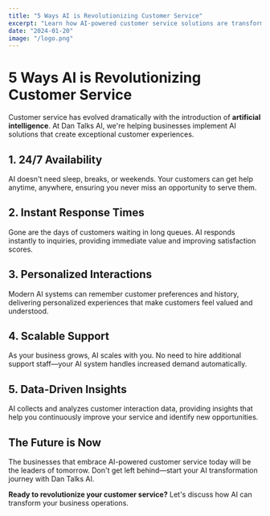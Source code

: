 ```yaml
---
title: "5 Ways AI is Revolutionizing Customer Service"
excerpt: "Learn how AI-powered customer service solutions are transforming the way businesses interact with their customers and driving satisfaction to new heights."
date: "2024-01-20"
image: "/logo.png"
---
```


# 5 Ways AI is Revolutionizing Customer Service

Customer service has evolved dramatically with the introduction of **artificial intelligence**. At Dan Talks AI, we're helping businesses implement AI solutions that create exceptional customer experiences.

## 1. 24/7 Availability

AI doesn't need sleep, breaks, or weekends. Your customers can get help anytime, anywhere, ensuring you never miss an opportunity to serve them.

## 2. Instant Response Times

Gone are the days of customers waiting in long queues. AI responds instantly to inquiries, providing immediate value and improving satisfaction scores.

## 3. Personalized Interactions

Modern AI systems can remember customer preferences and history, delivering personalized experiences that make customers feel valued and understood.

## 4. Scalable Support

As your business grows, AI scales with you. No need to hire additional support staff—your AI system handles increased demand automatically.

## 5. Data-Driven Insights

AI collects and analyzes customer interaction data, providing insights that help you continuously improve your service and identify new opportunities.

## The Future is Now

The businesses that embrace AI-powered customer service today will be the leaders of tomorrow. Don't get left behind—start your AI transformation journey with Dan Talks AI.

**Ready to revolutionize your customer service?** Let's discuss how AI can transform your business operations.
